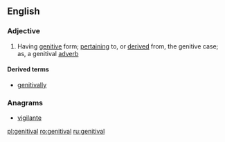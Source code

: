 ==English==

===Adjective===
{{en-adj}}

# Having [[genitive]] form; [[pertaining]] to, or [[derived]] from, the genitive case; as, a genitival [[adverb]]

====Derived terms====
* [[genitivally]]

===Anagrams===
* [[vigilante#English|vigilante]]

[[pl:genitival]]
[[ro:genitival]]
[[ru:genitival]]
